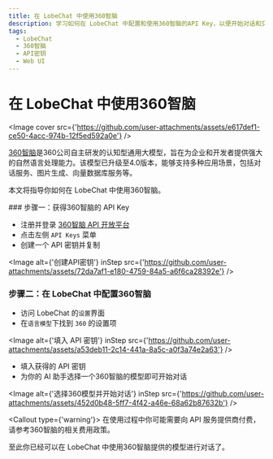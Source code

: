 ```yaml
---
title: 在 LobeChat 中使用360智脑
description: 学习如何在 LobeChat 中配置和使用360智脑的API Key，以便开始对话和交互。
tags:
  - LobeChat
  - 360智脑
  - API密钥
  - Web UI
---
```


# 在 LobeChat 中使用360智脑

<Image
  cover
  src={'https://github.com/user-attachments/assets/e617def1-ce50-4acc-974b-12f5ed592a0e'}
/>

[360智脑](https://ai.360.com/)是360公司自主研发的认知型通用大模型，旨在为企业和开发者提供强大的自然语言处理能力。该模型已升级至4.0版本，能够支持多种应用场景，包括对话服务、图片生成、向量数据库服务等。

本文将指导你如何在 LobeChat 中使用360智脑。

<Steps>
### 步骤一：获得360智脑的 API Key

- 注册并登录 [360智脑 API 开放平台](https://ai.360.com/platform/keys)
- 点击左侧 `API Keys` 菜单
- 创建一个 API 密钥并复制

<Image
  alt={'创建API密钥'}
  inStep
  src={'https://github.com/user-attachments/assets/72da7af1-e180-4759-84a5-a6f6ca28392e'}
/>

### 步骤二：在 LobeChat 中配置360智脑

- 访问 LobeChat 的`设置`界面
- 在`语言模型`下找到 `360` 的设置项

<Image
  alt={'填入 API 密钥'}
  inStep
  src={'https://github.com/user-attachments/assets/a53deb11-2c14-441a-8a5c-a0f3a74e2a63'}
/>

- 填入获得的 API 密钥
- 为你的 AI 助手选择一个360智脑的模型即可开始对话

<Image
  alt={'选择360模型并开始对话'}
  inStep
  src={'https://github.com/user-attachments/assets/452d0b48-5ff7-4f42-a46e-68a62b87632b'}
/>

<Callout type={'warning'}>
  在使用过程中你可能需要向 API 服务提供商付费，请参考360智脑的相关费用政策。
</Callout>

</Steps>

至此你已经可以在 LobeChat 中使用360智脑提供的模型进行对话了。
